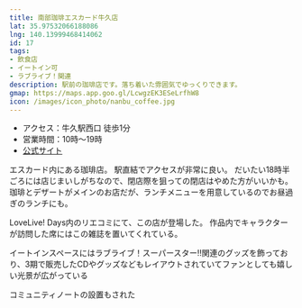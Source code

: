 ```yaml
---
title: 南部珈琲エスカード牛久店
lat: 35.97532066188086
lng: 140.13999468414062
id: 17
tags:
- 飲食店
- イートイン可
- ラブライブ！関連
description: 駅前の珈琲店です。落ち着いた雰囲気でゆっくりできます。
gmap: https://maps.app.goo.gl/LcwgzEK3ESeLrfhW8
icon: /images/icon_photo/nanbu_coffee.jpg
---
```


<LinkedImage
  src="/images/photos/nanbu_coffee-menu_kakitama.jpg"
  href="/photo_pages/nanbu_coffee-menu_kakitama"
/>

- アクセス：牛久駅西口 徒歩1分
- 営業時間：10時～19時
- [公式サイト](https://escado-ushiku.nanbu-coffee.com/)

エスカード内にある珈琲店。
駅直結でアクセスが非常に良い。
だいたい18時半ごろには店じまいしがちなので、閉店際を狙っての閉店はやめた方がいいかも。
珈琲とデザートがメインのお店だが、ランチメニューを用意しているのでお昼過ぎのランチにも。

<LinkedImage
  src="/images/photos/nanbu_coffee-menu3.jpg"
  href="/photo_pages/nanbu_coffee-menu3"
/>

LoveLive! Days内のリエコミにて、この店が登場した。
作品内でキャラクターが訪問した席にはこの雑誌を置いてくれている。

<LinkedImage
  src="/images/photos/nanbu_coffee-onitsuka_seat.jpg"
  href="/photo_pages/nanbu_coffee-onitsuka_seat"
/>

イートインスペースにはラブライブ！スーパースター‼関連のグッズを飾っており、3期で販売したCDやグッズなどもレイアウトされていてファンとしても嬉しい光景が広がっている

<LinkedImage
  src="/images/photos/nanbu_coffee-liella_goods.jpg"
  href="/photo_pages/nanbu_coffee-liella_goods"
/>

コミュニティノートの設置もされた

<LinkedImage
  src="/images/photos/nanbu_coffee-note.jpg"
  href="/photo_pages/nanbu_coffee-note"
  aspectRatio="9/12"
/>
